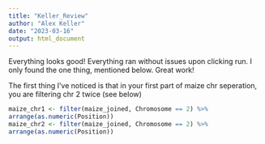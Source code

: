 ```yaml
---
title: "Keller_Review"
author: "Alex Keller"
date: "2023-03-16"
output: html_document
---
```


Everything looks good! Everything ran without issues upon clicking run. I only found the one thing, mentioned below. Great work!

The first thing I've noticed is that in your first part of maize chr seperation, you are filtering chr 2 twice (see below)

```r
maize_chr1 <- filter(maize_joined, Chromosome == 2) %>%
arrange(as.numeric(Position))
maize_chr2 <- filter(maize_joined, Chromosome == 2) %>%
arrange(as.numeric(Position))
```
